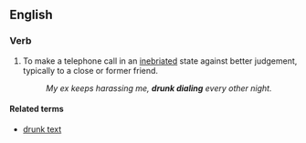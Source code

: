 ==English==

===Verb===
{{en-verb|drunk dials|drunk dialing|pres_ptc2=drunk dialling|drunk dialed|past2=drunk dialled}}

# {{lb|en|transitive|or|intransitive}} To make a telephone call in an [[inebriated]] state against better judgement, typically to a close or former friend.
#: ''My ex keeps harassing me, '''drunk dialing''' every other night.''

====Related terms====
* [[drunk text]]